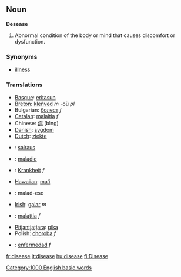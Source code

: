 ==Noun==
'''Desease'''
#Abnormal condition of the body or mind that causes discomfort or dysfunction. 

===Synonyms===
*[[illness]]

===Translations===
*[[Basque]]: [[eritasun]]
*[[Breton]]: [[kleñved]] ''m'' -où ''pl''
*Bulgarian: [[болест]] ''f''
*[[Catalan]]: [[malaltia]] ''f''
*Chinese: [[病]] (bìng)
*[[Danish]]: [[sygdom]]
*[[Dutch]]: [[ziekte]]
*{{fi}}: [[sairaus]]
*{{fr}}: [[maladie]]
*{{de}}: [[Krankheit]] ''f''
*[[Hawaiian]]: [[maʻi]]
* {{io}} : malad-eso
*[[Irish]]: [[galar]] ''m''
*{{it}}: [[malattia]] ''f''
*[[Pitjantjatjara]]: [[pika]]
*Polish: [[choroba ]] ''f''
*{{es}}: [[enfermedad]] ''f''

[[Category:1000 English basic words]]

[[fr:disease]]
[[it:disease]]
[[hu:disease]]
[[fi:Disease]]